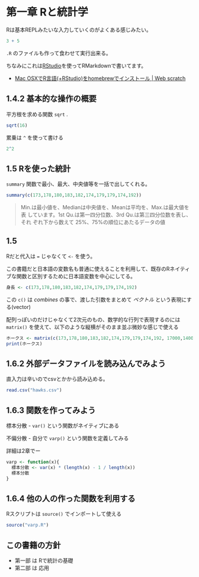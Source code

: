 # 第一章 Rと統計学

Rは基本REPLみたいな入力していくのがよくある感じみたい。

```r
3 + 5
```

`.R` のファイルも作って食わせて実行出来る。

ちなみにこれは[RStudio](http://www.rstudio.com/ "RStudio")を使ってRMarkdownで書いてます。

- [Mac OSXでR言語(+RStudio)をhomebrewでインストール | Web scratch](http://efcl.info/2013/1215/res3542/ "Mac OSXでR言語(+RStudio)をhomebrewでインストール | Web scratch")

## 1.4.2 基本的な操作の概要

平方根を求める関数 `sqrt` .

```r
sqrt(16)
```

累乗は `^` を使って書ける

```r
2^2
```

## 1.5 Rを使った統計

`summary` 関数で最小、最大、中央値等を一括で出してくれる。

```r
summary(c(173,178,180,183,182,174,179,179,174,192))
```

> Min.は最小値を、Medianは中央値を、Meanは平均を、Max.は最大値を表 しています。1st Qu.は第一四分位数、3rd Qu.は第三四分位数を表し、それ ぞれ下から数えて 25%、75%の順位にあたるデータの値

## 1.5

Rだと代入は `=` じゃなくて `<-` を使う。

この書籍だと日本語の変数名も普通に使えることを利用して、既存のRネイティブな関数と区別するために日本語変数を中心にしてる。

```r
身長 <- c(173,178,180,183,182,174,179,179,174,192)
```

この `c()` は _combines_ の事で、渡した引数をまとめて *ベクトル* という表現にする(vector)

配列っぽいのだけじゃなくて2次元のもの、数学的な行列で表現するのには `matrix()` を使えて、以下のような縦横がそのまま並ぶ微妙な感じで使える

```r
ホークス <- matrix(c(173,178,180,183,182,174,179,179,174,192, 17000,14000,9000,50000,30000,12000,900,2100,1000,25000),10,2)
print(ホークス)
```

## 1.6.2 外部データファイルを読み込んでみよう

直入力は辛いのでcsvとかから読み込める。

```r
read.csv("hawks.csv")
```

## 1.6.3 関数を作ってみよう

標本分散
- `var()` という関数がネイティブにある

不偏分散
- 自分で `varp()` という関数を定義してみる

詳細は2章でー

```r
varp <- function(x){
  標本分散 <- var(x) * (length(x) - 1 / length(x))
  標本分散
}
```

## 1.6.4 他の人の作った関数を利用する

Rスクリプトは `source()` でインポートして使える

```r
source("varp.R")
```

## この書籍の方針

- 第一部 は Rで統計の基礎
- 第二部 は 応用



